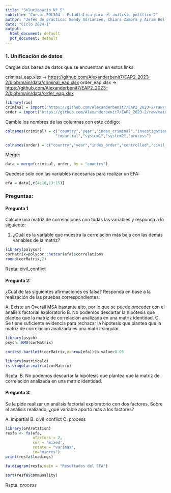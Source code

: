 ---
title: "Solucionario Nº 5"
subtitle: "Curso: POL304 - Estadística para el análisis político 2"
author: "Jefes de práctica: Wendy Adrianzen, Chiara Zamora y Airam Bello"
date: "Ciclo 2024-I"
output:
  html_document: default
  pdf_document: default
---

### 1. Unificación de datos

Cargue dos bases de datos que se encuentran en estos links:

criminal_eap.xlsx -> <https://github.com/Alexanderbenit7/EAP2_2023-2/blob/main/data/criminal_eap.xlsx>
order_eap.xlsx -> <https://github.com/Alexanderbenit7/EAP2_2023-2/blob/main/data/order_eap.xlsx>

```{r}
library(rio)
criminal = import("https://github.com/Alexanderbenit7/EAP2_2023-2/raw/main/data/criminal_eap.xlsx")
order = import("https://github.com/Alexanderbenit7/EAP2_2023-2/raw/main/data/order_eap.xlsx")
```

Cambie los nombres de las columnas con este código:

```{r}
colnames(criminal) = c("country","year","index_criminal","investigation","adjudication","correctional",
                      "impartial","system1","system2","process")

colnames(order) = c("country","year","index_order","controlled","civil_conflict","violence")
```

Merge:

```{r}
data = merge(criminal, order, by = "country")
```

Quedese solo con las variables necesarias para realizar un EFA:

```{r}
efa = data[,c(4:10,13:15)]
```

### Preguntas:

#### Pregunta 1

Calcule una matriz de correlaciones con todas las variables y responda a lo siguiente:

1. ¿Cuál es la variable que muestra la correlación más baja con las demás variables de la matriz?

```{r}
library(polycor)
corMatrix=polycor::hetcor(efa)$correlations
round(corMatrix,2)
```

Rspta: civil_conflict


#### Pregunta 2: 

¿Cuál de las siguientes afirmaciones es falsa? Responda en base a la realización de las pruebas correspondientes:

A. Existe un Overall MSA bastante alto, por lo que se puede proceder con el análisis factorial exploratorio
B. No podemos descartar la hipótesis que plantea que la matriz de correlación analizada en una matriz identidad.
C. Se tiene suficiente evidencia para rechazar la hipótesis que plantea que la matriz de correlación analizada es una matriz singular.

```{r}
library(psych)
psych::KMO(corMatrix) 
```

```{r}
cortest.bartlett(corMatrix,n=nrow(efa))$p.value>0.05
```

```{r}
library(matrixcalc)
is.singular.matrix(corMatrix)
```

Rspta. B. No podemos descartar la hipótesis que plantea que la matriz de correlación analizada en una matriz identidad.


#### Pregunta 3: 

Se le pide realizar un análisis factorial exploratorio con dos factores. Sobre el análisis realizado, ¿qué variable aportó más a los factores?

A. impartial
B. civil_conflict
C. process

```{r}
library(GPArotation)
resfa <- fa(efa,
            nfactors = 2,
            cor = 'mixed',
            rotate = "varimax",
            fm="minres")
print(resfa$loadings)
```
```{r}
fa.diagram(resfa,main = "Resultados del EFA")
```

```{r}
sort(resfa$communality)
```

Rspta. *process*
